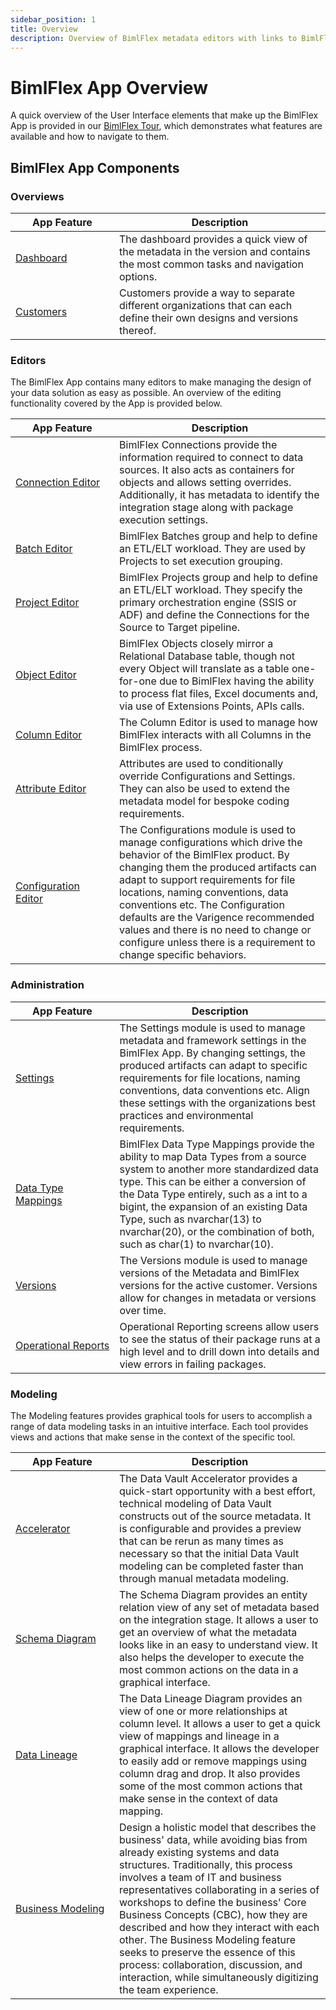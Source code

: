 ```yaml
---
sidebar_position: 1
title: Overview
description: Overview of BimlFlex metadata editors with links to BimlFlex tour, dashboard, and editors
---
```



# BimlFlex App Overview

<InclHeaderBimlflexApp />

A quick overview of the User Interface elements that make up the BimlFlex App is provided in our [BimlFlex Tour](bimlflex-tour), which demonstrates what features are available and how to navigate to them.

## BimlFlex App Components

### Overviews

| <div style="width:150px">App Feature</div> | Description |
| --------- | ----------- |
|[Dashboard](bimlflex-dashboard) | The dashboard provides a quick view of the metadata in the version and contains the most common tasks and navigation options.|
|[Customers](bimlflex-application-customers) | Customers provide a way to separate different organizations that can each define their own designs and versions thereof.|

### Editors

The BimlFlex App contains many editors to make managing the design of your data solution as easy as possible. An overview of the editing functionality covered by the App is provided below.

| <div style="width:150px">App Feature</div> | Description |
| --------- | ----------- |
|[Connection Editor](bimlflex-connection-editor) | BimlFlex Connections provide the information required to connect to data sources. It also acts as containers for objects and allows setting overrides. Additionally, it has metadata to identify the integration stage along with package execution settings.|
|[Batch Editor](bimlflex-batch-editor) | BimlFlex Batches group and help to define an ETL/ELT workload. They are used by Projects to set execution grouping.|
|[Project Editor](bimlflex-project-editor) | BimlFlex Projects group and help to define an ETL/ELT workload. They specify the primary orchestration engine (SSIS or ADF) and define the Connections for the Source to Target pipeline.|
|[Object Editor](bimlflex-object-editor) | BimlFlex Objects closely mirror a Relational Database table, though not every Object will translate as a table one-for-one due to BimlFlex having the ability to process flat files, Excel documents and, via use of Extensions Points, APIs calls.|
|[Column Editor](bimlflex-column-editor) | The Column Editor is used to manage how BimlFlex interacts with all Columns in the BimlFlex process.|
|[Attribute Editor](bimlflex-attribute-editor) | Attributes are used to conditionally override Configurations and Settings. They can also be used to extend the metadata model for bespoke coding requirements.|
|[Configuration Editor](bimlflex-configuration-editor) | The Configurations module is used to manage configurations which drive the behavior of the BimlFlex product. By changing them the produced artifacts can adapt to support requirements for file locations, naming conventions, data conventions etc. The Configuration defaults are the Varigence recommended values and there is no need to change or configure unless there is a requirement to change specific behaviors.|

### Administration

| <div style="width:150px">App Feature</div> | Description |
| --------- | ----------- |
|[Settings](bimlflex-setting-editor) | The Settings module is used to manage metadata and framework settings in the BimlFlex App. By changing settings, the produced artifacts can adapt to specific requirements for file locations, naming conventions, data conventions etc. Align these settings with the organizations best practices and environmental requirements.|
|[Data Type Mappings](bimlflex-data-type-mappings) | BimlFlex Data Type Mappings provide the ability to map Data Types from a source system to another more standardized data type. This can be either a conversion of the Data Type entirely, such as a int to a bigint, the expansion of an existing Data Type, such as nvarchar(13) to nvarchar(20), or the combination of both, such as char(1) to nvarchar(10).|
|[Versions](bimlflex-version-editor) | The Versions module is used to manage versions of the Metadata and BimlFlex versions for the active customer. Versions allow for changes in metadata or versions over time.|
|[Operational Reports](bimlflex-operational-reports) | Operational Reporting screens allow users to see the status of their package runs at a high level and to drill down into details and view errors in failing packages.|

### Modeling

The Modeling features provides graphical tools for users to accomplish a range of data modeling tasks in an intuitive interface. Each tool provides views and actions that make sense in the context of the specific tool.

| <div style="width:150px">App Feature</div> | Description |
| --------- | ----------- |
|[Accelerator](bimlflex-data-vault-accelerator) | The Data Vault Accelerator provides a quick-start opportunity with a best effort, technical modeling of Data Vault constructs out of the source metadata. It is configurable and provides a preview that can be rerun as many times as necessary so that the initial Data Vault modeling can be completed faster than through manual metadata modeling.|
|[Schema Diagram](bimlflex-schema-diagram) | The Schema Diagram provides an entity relation view of any set of metadata based on the integration stage. It allows a user to get an overview of what the metadata looks like in an easy to understand view. It also helps the developer to execute the most common actions on the data in a graphical interface.|
|[Data Lineage](bimlflex-data-lineage) | The Data Lineage Diagram provides an view of one or more relationships at column level. It allows a user to get a quick view of mappings and lineage in a graphical interface. It allows the developer to easily add or remove mappings using column drag and drop. It also provides some of the most common actions that make sense in the context of data mapping.|
|[Business Modeling](bimlflex-business-modeling) | Design a holistic model that describes the business' data, while avoiding bias from already existing systems and data structures. Traditionally, this process involves a team of IT and business representatives collaborating in a series of workshops to define the business' Core Business Concepts (CBC), how they are described and how they interact with each other. The Business Modeling feature seeks to preserve the essence of this process: collaboration, discussion, and interaction, while simultaneously digitizing the team experience.|
